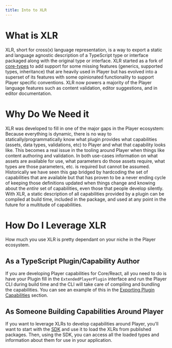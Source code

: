 ```yaml
---
title: Into to XLR
---
```


# What is XLR

XLR, short for cross(x) language representation, is a way to export a static and language agnostic description of a TypeScript type or interface packaged along with the original type or interface. XLR started as a fork of [core-types](https://github.com/grantila/core-types) to add support for some missing features (generics, supported types, inheritance) that are heavily used in Player but has evolved into a superset of its features with some opinionated functionality to support Player specific conventions. XLR now powers a majority of the Player language features such as content validation, editor suggestions, and in editor documentation.  

# Why Do We Need it

XLR was developed to fill in one of the major gaps in the Player ecosystem: Because everything is dynamic, there is no way to statically/programmatically know what plugin provides what capabilities (assets, data types, validations, etc) to Player and what that capability looks like. This becomes a real issue in the tooling around Player when things like content authoring and validation. In both use-cases information on what assets are available for use, what parameters do those assets require, what types are those parameters, etc. is required but cannot be assumed. Historically we have seen this gap bridged by hardcoding the set of capabilities that are available but that has proven to be a never ending cycle of keeping those definitions updated when things change and knowing about the *entire* set of capabilities, even those that people develop silently. With XLR, a static description of all capabilities provided by a plugin can be compiled at build time, included in the package, and used at any point in the future for a multitude of capabilities.


# How Do I Leverage XLR

How much you use XLR is pretty dependant on your niche in the Player ecosystem. 

## As a TypeScript Plugin/Capability Author

If you are developing Player capabilities for Core/React, all you need to do is have your Plugin fill in the `ExtendedPlayerPlugin` interface and run the Player CLI during build time and the CLI will take care of compiling and bundling the capabilities. You can see an example of this in the [Exporting Plugin Capabilities](/xlr/usage#exporting-plugin-capabilities) section.

## As Someone Building Capabilities Around Player

If you want to leverage XLRs to develop capabilities around Player, you'll want to start with the [SDK](/xlr/usage#sdk-usage) and use it to load the XLRs from published packages. Then, using the SDK, you can access all the loaded types and information about them for use in your application. 